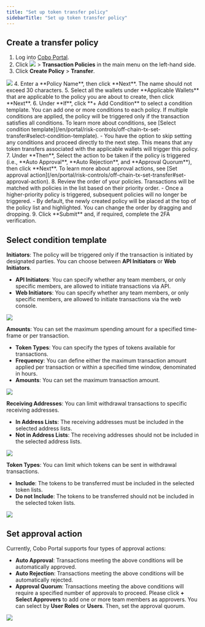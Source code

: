 ```yaml
---
title: "Set up token transfer policy"
sidebarTitle: "Set up token transfer policy"
---
```


## Create a transfer policy
1. Log into [Cobo Portal](https://portal.cobo.com/login).
2. Click <img src="/en/images/common/wallets_icon.svg" className="icon"/> > **Transaction Policies** in the main menu on the left-hand side.
3. Click **Create Policy** > **Transfer**.
<img src="/en/images/risk-controls/create_policy.png" className="screenshot_full_screen"/>
4. Enter a **Policy Name**, then click **Next**. The name should not exceed 30 characters.
5. Select all the wallets under **Applicable Wallets** that are applicable to the policy you are about to create, then click **Next**.
6. Under **If**, click **+ Add Condition** to select a condition template. You can add one or more conditions to each policy. If multiple conditions are applied, the policy will be triggered only if the transaction satisfies all conditions. To learn more about conditions, see [Select condition template](/en/portal/risk-controls/off-chain-tx-set-transfer#select-condition-template).
   - You have the option to skip setting any conditions and proceed directly to the next step. This means that any token transfers associated with the applicable wallets will trigger this policy.
7. Under **Then**, Select the action to be taken if the policy is triggered (i.e., **Auto Approval**, **Auto Rejection**, and **Approval Quorum**), then click **Next**. To learn more about approval actions, see [Set approval action](/en/portal/risk-controls/off-chain-tx-set-transfer#set-approval-action).
8. Review the order of your policies. Transactions will be matched with policies in the list based on their priority order.
   - Once a higher-priority policy is triggered, subsequent policies will no longer be triggered.
   - By default, the newly created policy will be placed at the top of the policy list and highlighted. You can change the order by dragging and dropping.
9. Click **Submit** and, if required, complete the 2FA verification.


## Select condition template <a id="select-condition-template"></a>

**Initiators**: The policy will be triggered only if the transaction is initiated by designated parties. You can choose between **API Initiators** or **Web Initiators**.
- **API Initiators**: You can specify whether any team members, or only specific members, are allowed to initiate transactions via API.
- **Web Initiators**: You can specify whether any team members, or only specific members, are allowed to initiate transactions via the web console.
<img src="/en/images/risk-controls/initiator-limits.png" className="screenshot_full_screen"/>

**Amounts**: You can set the maximum spending amount for a specified time-frame or per transaction.
- **Token Types**: You can specify the types of tokens available for transactions.
- **Frequency**: You can define either the maximum transaction amount applied per transaction or within a specified time window, denominated in hours.
- **Amounts**: You can set the maximum transaction amount.
<img src="/en/images/risk-controls/amounts-limits.png" className="screenshot_full_screen"/>

**Receiving Addresses**: You can limit withdrawal transactions to specific receiving addresses.
- **In Address Lists**: The receiving addresses must be included in the selected address lists.
- **Not in Address Lists**:  The receiving addresses should not be included in the selected address lists.
<img src="/en/images/risk-controls/receiving-address.png" className="screenshot_full_screen"/>

**Token Types**: You can limit which tokens can be sent in withdrawal transactions.
- **Include**: The tokens to be transferred must be included in the selected token lists.
- **Do not Include**: The tokens to be transferred should not be included in the selected token lists.
<img src="/en/images/risk-controls/token-limits.png" className="screenshot_full_screen"/>

## Set approval action <a id="set-approval-action"></a>
Currently, Cobo Portal supports four types of approval actions:
- **Auto Approval**: Transactions meeting the above conditions will be automatically approved.
- **Auto Rejection**: Transactions meeting the above conditions will be automatically rejected.
- **Approval Quorum**: Transactions meeting the above conditions will require a specified number of approvals to proceed. Please click **+ Select Approvers** to add one or more team members as approvers. You can select by **User Roles** or **Users**. Then, set the approval quorum.
<img src="/en/images/risk-controls/approval-action.png" className="screenshot_full_screen"/>